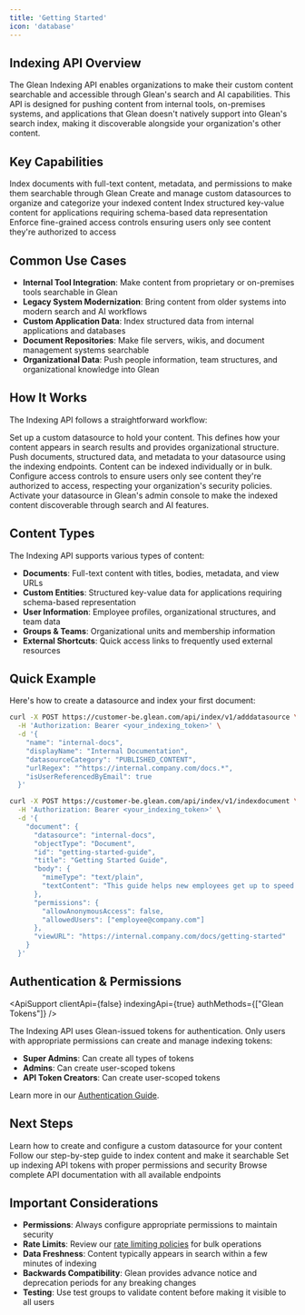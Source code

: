 ```yaml
---
title: 'Getting Started'
icon: 'database'
---
```



## Indexing API Overview

The Glean Indexing API enables organizations to make their custom content searchable and accessible through Glean's search and AI capabilities. This API is designed for pushing content from internal tools, on-premises systems, and applications that Glean doesn't natively support into Glean's search index, making it discoverable alongside your organization's other content.

## Key Capabilities

<CardGroup cols={2}>
  <Card title="Document Indexing" icon="FileText">
    Index documents with full-text content, metadata, and permissions to make them searchable through Glean
  </Card>

  <Card title="Custom Datasources" icon="Database">
    Create and manage custom datasources to organize and categorize your indexed content
  </Card>

  <Card title="Structured Entities" icon="Package">
    Index structured key-value content for applications requiring schema-based data representation
  </Card>

  <Card title="Permission Management" icon="Shield">
    Enforce fine-grained access controls ensuring users only see content they're authorized to access
  </Card>
</CardGroup>

## Common Use Cases

- **Internal Tool Integration**: Make content from proprietary or on-premises tools searchable in Glean
- **Legacy System Modernization**: Bring content from older systems into modern search and AI workflows  
- **Custom Application Data**: Index structured data from internal applications and databases
- **Document Repositories**: Make file servers, wikis, and document management systems searchable
- **Organizational Data**: Push people information, team structures, and organizational knowledge into Glean

## How It Works

The Indexing API follows a straightforward workflow:

<Steps>
  <Step title="Create Datasource">
  Set up a custom datasource to hold your content. This defines how your content appears in search results and provides organizational structure.
  </Step>

  <Step title="Index Content">
  Push documents, structured data, and metadata to your datasource using the indexing endpoints. Content can be indexed individually or in bulk.
  </Step>

  <Step title="Manage Permissions">
  Configure access controls to ensure users only see content they're authorized to access, respecting your organization's security policies.
  </Step>

  <Step title="Enable Discovery">
  Activate your datasource in Glean's admin console to make the indexed content discoverable through search and AI features.
  </Step>
</Steps>

## Content Types

The Indexing API supports various types of content:

- **Documents**: Full-text content with titles, bodies, metadata, and view URLs
- **Custom Entities**: Structured key-value data for applications requiring schema-based representation
- **User Information**: Employee profiles, organizational structures, and team data
- **Groups & Teams**: Organizational units and membership information
- **External Shortcuts**: Quick access links to frequently used external resources

## Quick Example

Here's how to create a datasource and index your first document:

<Tabs>
  <TabItem value="create-datasource" label="Create Datasource">

  ```bash
  curl -X POST https://customer-be.glean.com/api/index/v1/adddatasource \
    -H 'Authorization: Bearer <your_indexing_token>' \
    -d '{
      "name": "internal-docs",
      "displayName": "Internal Documentation",
      "datasourceCategory": "PUBLISHED_CONTENT",
      "urlRegex": "^https://internal.company.com/docs.*",
      "isUserReferencedByEmail": true
    }'
  ```

  </TabItem>
  <TabItem value="index-document" label="Index Document">

  ```bash
  curl -X POST https://customer-be.glean.com/api/index/v1/indexdocument \
    -H 'Authorization: Bearer <your_indexing_token>' \
    -d '{
      "document": {
        "datasource": "internal-docs",
        "objectType": "Document",
        "id": "getting-started-guide",
        "title": "Getting Started Guide",
        "body": {
          "mimeType": "text/plain",
          "textContent": "This guide helps new employees get up to speed quickly..."
        },
        "permissions": {
          "allowAnonymousAccess": false,
          "allowedUsers": ["employee@company.com"]
        },
        "viewURL": "https://internal.company.com/docs/getting-started"
      }
    }'
  ```

  </TabItem>
</Tabs>

## Authentication & Permissions

<ApiSupport
  clientApi={false}
  indexingApi={true}
  authMethods={["Glean Tokens"]}
/>

The Indexing API uses Glean-issued tokens for authentication. Only users with appropriate permissions can create and manage indexing tokens:

- **Super Admins**: Can create all types of tokens
- **Admins**: Can create user-scoped tokens  
- **API Token Creators**: Can create user-scoped tokens

Learn more in our [Authentication Guide](../authentication/overview).

## Next Steps

<CardGroup cols={1}>
  <Card title="Setup Your First Datasource" icon="Database" href="setup-datasource">
    Learn how to create and configure a custom datasource for your content
  </Card>

  <Card title="Index Your First Document" icon="FileText" href="index-documents">
    Follow our step-by-step guide to index content and make it searchable
  </Card>

  <Card title="Manage Authentication" icon="Shield" href="../authentication/overview">
    Set up indexing API tokens with proper permissions and security
  </Card>

  <Card title="API Reference" icon="Book" href="../../../api/indexing-api/documents-overview">
    Browse complete API documentation with all available endpoints
  </Card>
</CardGroup>

## Important Considerations

- **Permissions**: Always configure appropriate permissions to maintain security
- **Rate Limits**: Review our [rate limiting policies](../../../get-started/rate-limits) for bulk operations
- **Data Freshness**: Content typically appears in search within a few minutes of indexing
- **Backwards Compatibility**: Glean provides advance notice and deprecation periods for any breaking changes
- **Testing**: Use test groups to validate content before making it visible to all users 